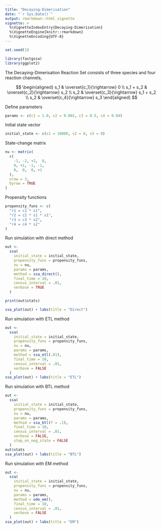 ```yaml
---
title: "Decaying-Dimerisation"
date: "`r Sys.Date()`"
output: rmarkdown::html_vignette
vignette: >
  %\VignetteIndexEntry{Decaying-Dimerisation}
  %\VignetteEngine{knitr::rmarkdown}
  %\VignetteEncoding{UTF-8}
---
```


<!-- github markdown built using 
rmarkdown::render("vignettes/decaying_dimer.Rmd", output_format = "github_document")
-->


```r
set.seed(1)
```

```r
library(fastgssa)
library(ggplot2)
```

The Decaying-Dimerisation Reaction Set consists of three species and four reaction channels,

$$
\begin{aligned}
  s_1 & \overset{c_1}{\rightarrow} 0 \\
  s_1 + s_2 & \overset{c_2}{\rightarrow} s_2 \\
  s_2 & \overset{c_3}{\rightarrow} s_1 + s_2 \\
  s_2 & \overset{c_4}{\rightarrow} s_3 
\end{aligned}
$$

Define parameters
```r
params <- c(c1 = 1.0, c2 = 0.002, c3 = 0.5, c4 = 0.04)
```

Initial state vector
```r
initial_state <- c(s1 = 10000, s2 = 0, s3 = 0)
```

State-change matrix
```r
nu <- matrix(
  c(
    -1, -2, +2,  0,
    0, +1, -1, -1,
    0,  0,  0, +1
  ),
  nrow = 3,
  byrow = TRUE
)
```

Propensity functions
```r
propensity_funs <- c(
  "r1 = c1 * s1",
  "r2 = c2 * s1 * s1",
  "r3 = c3 * s2",
  "r4 = c4 * s2"
)
```

Run simulation with direct method
```r
out <- 
  ssa(
    initial_state = initial_state,
    propensity_funs = propensity_funs,
    nu = nu,
    params = params,
    method = ssa_direct(),
    final_time = 10,
    census_interval = .01,
    verbose = TRUE
  )
```

```r
print(out$stats)
```

```r
ssa_plot(out) + labs(title = "Direct")
```


Run simulation with ETL method
```r
out <- 
  ssa(
    initial_state = initial_state,
    propensity_funs = propensity_funs,
    nu = nu,
    params = params,
    method = ssa_etl(.01),
    final_time = 10,
    census_interval = .01,
    verbose = FALSE
  )
ssa_plot(out) + labs(title = "ETL")
```

Run simulation with BTL method
```r
out <- 
  ssa(
    initial_state = initial_state,
    propensity_funs = propensity_funs,
    nu = nu,
    params = params,
    method = ssa_btl(f = .1),
    final_time = 10,
    census_interval = .01,
    verbose = FALSE,
    stop_on_neg_state = FALSE
  )
out$stats
ssa_plot(out) + labs(title = "BTL")
```


Run simulation with EM method
```r
out <- 
  ssa(
    initial_state = initial_state,
    propensity_funs = propensity_funs,
    nu = nu,
    params = params,
    method = ode_em(),
    final_time = 10,
    census_interval = .01,
    verbose = FALSE
  )
ssa_plot(out) + labs(title = "EM")
```
